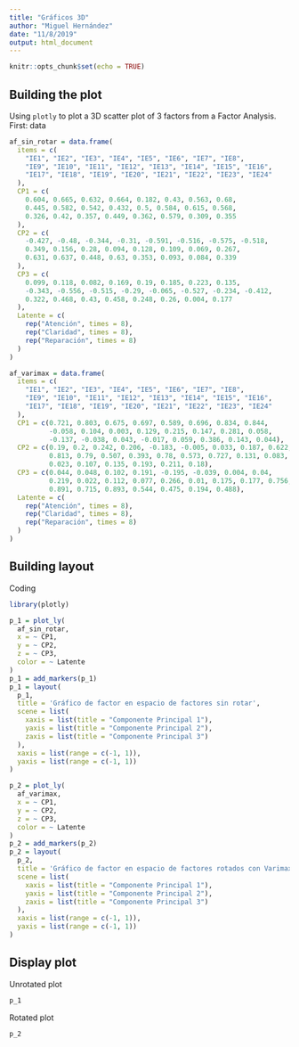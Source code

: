 ```yaml
---
title: "Gráficos 3D"
author: "Miguel Hernández"
date: "11/8/2019"
output: html_document
---  
```


```r
knitr::opts_chunk$set(echo = TRUE)
```  

## Building the plot

Using `plotly` to plot a 3D scatter plot of 3 factors from a Factor Analysis.  First: data  

```r
af_sin_rotar = data.frame(
  items = c(
    "IE1", "IE2", "IE3", "IE4", "IE5", "IE6", "IE7", "IE8",
    "IE9", "IE10", "IE11", "IE12", "IE13", "IE14", "IE15", "IE16",
    "IE17", "IE18", "IE19", "IE20", "IE21", "IE22", "IE23", "IE24"
  ),
  CP1 = c(
    0.604, 0.665, 0.632, 0.664, 0.182, 0.43, 0.563, 0.68,
    0.445, 0.582, 0.542, 0.432, 0.5, 0.584, 0.615, 0.568,
    0.326, 0.42, 0.357, 0.449, 0.362, 0.579, 0.309, 0.355
  ),
  CP2 = c(
    -0.427, -0.48, -0.344, -0.31, -0.591, -0.516, -0.575, -0.518,
    0.349, 0.156, 0.28, 0.094, 0.128, 0.109, 0.069, 0.267,
    0.631, 0.637, 0.448, 0.63, 0.353, 0.093, 0.084, 0.339
  ),
  CP3 = c(
    0.099, 0.118, 0.082, 0.169, 0.19, 0.185, 0.223, 0.135,
    -0.343, -0.556, -0.515, -0.29, -0.065, -0.527, -0.234, -0.412,
    0.322, 0.468, 0.43, 0.458, 0.248, 0.26, 0.004, 0.177
  ),
  Latente = c(
    rep("Atención", times = 8),
    rep("Claridad", times = 8),
    rep("Reparación", times = 8)
  )
)

af_varimax = data.frame(
  items = c(
    "IE1", "IE2", "IE3", "IE4", "IE5", "IE6", "IE7", "IE8",
    "IE9", "IE10", "IE11", "IE12", "IE13", "IE14", "IE15", "IE16",
    "IE17", "IE18", "IE19", "IE20", "IE21", "IE22", "IE23", "IE24"
  ),
  CP1 = c(0.721, 0.803, 0.675, 0.697, 0.589, 0.696, 0.834, 0.844,
          -0.058, 0.104, 0.003, 0.129, 0.215, 0.147, 0.281, 0.058,
          -0.137, -0.038, 0.043, -0.017, 0.059, 0.386, 0.143, 0.044),
  CP2 = c(0.19, 0.2, 0.242, 0.206, -0.183, -0.005, 0.033, 0.187, 0.622,
          0.813, 0.79, 0.507, 0.393, 0.78, 0.573, 0.727, 0.131, 0.083,
          0.023, 0.107, 0.135, 0.193, 0.211, 0.18),
  CP3 = c(0.044, 0.048, 0.102, 0.191, -0.195, -0.039, 0.004, 0.04,
          0.219, 0.022, 0.112, 0.077, 0.266, 0.01, 0.175, 0.177, 0.756,
          0.891, 0.715, 0.893, 0.544, 0.475, 0.194, 0.488),
  Latente = c(
    rep("Atención", times = 8),
    rep("Claridad", times = 8),
    rep("Reparación", times = 8)
  )
)

```

## Building layout

Coding 

```r
library(plotly)

p_1 = plot_ly(
  af_sin_rotar,
  x = ~ CP1,
  y = ~ CP2,
  z = ~ CP3,
  color = ~ Latente
)
p_1 = add_markers(p_1)
p_1 = layout(
  p_1,
  title = 'Gráfico de factor en espacio de factores sin rotar',
  scene = list(
    xaxis = list(title = "Componente Principal 1"),
    yaxis = list(title = "Componente Principal 2"),
    zaxis = list(title = "Componente Principal 3")
  ),
  xaxis = list(range = c(-1, 1)),
  yaxis = list(range = c(-1, 1))
)

p_2 = plot_ly(
  af_varimax,
  x = ~ CP1,
  y = ~ CP2,
  z = ~ CP3,
  color = ~ Latente
)
p_2 = add_markers(p_2)
p_2 = layout(
  p_2,
  title = 'Gráfico de factor en espacio de factores rotados con Varimax',
  scene = list(
    xaxis = list(title = "Componente Principal 1"),
    yaxis = list(title = "Componente Principal 2"),
    zaxis = list(title = "Componente Principal 3")
  ),
  xaxis = list(range = c(-1, 1)),
  yaxis = list(range = c(-1, 1))
)

```

## Display plot

Unrotated plot

```r
p_1
```

Rotated plot

```r
p_2
```

